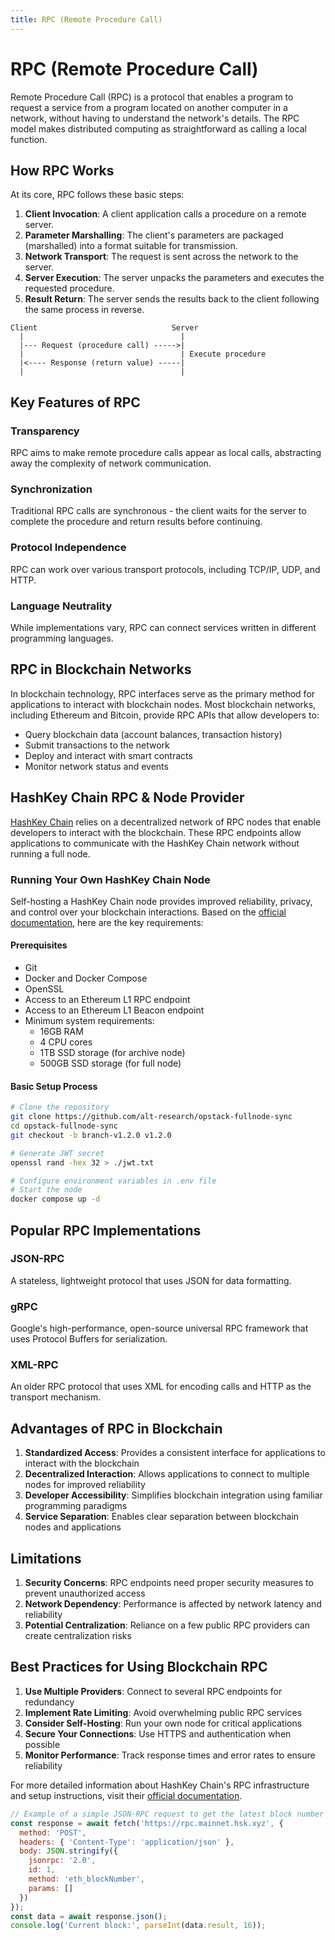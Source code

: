 ```yaml
---
title: RPC (Remote Procedure Call)
---
```


# RPC (Remote Procedure Call)

Remote Procedure Call (RPC) is a protocol that enables a program to request a service from a program located on another computer in a network, without having to understand the network's details. The RPC model makes distributed computing as straightforward as calling a local function.

## How RPC Works

At its core, RPC follows these basic steps:

1. **Client Invocation**: A client application calls a procedure on a remote server.
2. **Parameter Marshalling**: The client's parameters are packaged (marshalled) into a format suitable for transmission.
3. **Network Transport**: The request is sent across the network to the server.
4. **Server Execution**: The server unpacks the parameters and executes the requested procedure.
5. **Result Return**: The server sends the results back to the client following the same process in reverse.

```
Client                              Server
  |                                   |
  |--- Request (procedure call) ----->|
  |                                   | Execute procedure
  |<---- Response (return value) -----|
  |                                   |
```

## Key Features of RPC

### Transparency
RPC aims to make remote procedure calls appear as local calls, abstracting away the complexity of network communication.

### Synchronization
Traditional RPC calls are synchronous - the client waits for the server to complete the procedure and return results before continuing.

### Protocol Independence
RPC can work over various transport protocols, including TCP/IP, UDP, and HTTP.

### Language Neutrality
While implementations vary, RPC can connect services written in different programming languages.

## RPC in Blockchain Networks

In blockchain technology, RPC interfaces serve as the primary method for applications to interact with blockchain nodes. Most blockchain networks, including Ethereum and Bitcoin, provide RPC APIs that allow developers to:

- Query blockchain data (account balances, transaction history)
- Submit transactions to the network
- Deploy and interact with smart contracts
- Monitor network status and events

## HashKey Chain RPC & Node Provider

[HashKey Chain](https://documentation-1oqt.vercel.app/docs/Build-on-HashKey-Chain/RPC-Node-Provider) relies on a decentralized network of RPC nodes that enable developers to interact with the blockchain. These RPC endpoints allow applications to communicate with the HashKey Chain network without running a full node.

### Running Your Own HashKey Chain Node

Self-hosting a HashKey Chain node provides improved reliability, privacy, and control over your blockchain interactions. Based on the [official documentation](https://documentation-1oqt.vercel.app/docs/Build-on-HashKey-Chain/RPC-Node-Provider), here are the key requirements:

#### Prerequisites
* Git
* Docker and Docker Compose
* OpenSSL
* Access to an Ethereum L1 RPC endpoint
* Access to an Ethereum L1 Beacon endpoint
* Minimum system requirements:  
   * 16GB RAM  
   * 4 CPU cores  
   * 1TB SSD storage (for archive node)  
   * 500GB SSD storage (for full node)

#### Basic Setup Process
```bash
# Clone the repository
git clone https://github.com/alt-research/opstack-fullnode-sync
cd opstack-fullnode-sync
git checkout -b branch-v1.2.0 v1.2.0

# Generate JWT secret
openssl rand -hex 32 > ./jwt.txt

# Configure environment variables in .env file
# Start the node
docker compose up -d
```

## Popular RPC Implementations

### JSON-RPC
A stateless, lightweight protocol that uses JSON for data formatting. 

### gRPC
Google's high-performance, open-source universal RPC framework that uses Protocol Buffers for serialization.

### XML-RPC
An older RPC protocol that uses XML for encoding calls and HTTP as the transport mechanism.

## Advantages of RPC in Blockchain

1. **Standardized Access**: Provides a consistent interface for applications to interact with the blockchain
2. **Decentralized Interaction**: Allows applications to connect to multiple nodes for improved reliability
3. **Developer Accessibility**: Simplifies blockchain integration using familiar programming paradigms
4. **Service Separation**: Enables clear separation between blockchain nodes and applications

## Limitations

1. **Security Concerns**: RPC endpoints need proper security measures to prevent unauthorized access
2. **Network Dependency**: Performance is affected by network latency and reliability
3. **Potential Centralization**: Reliance on a few public RPC providers can create centralization risks

## Best Practices for Using Blockchain RPC

1. **Use Multiple Providers**: Connect to several RPC endpoints for redundancy
2. **Implement Rate Limiting**: Avoid overwhelming public RPC services
3. **Consider Self-Hosting**: Run your own node for critical applications
4. **Secure Your Connections**: Use HTTPS and authentication when possible
5. **Monitor Performance**: Track response times and error rates to ensure reliability

For more detailed information about HashKey Chain's RPC infrastructure and setup instructions, visit their [official documentation](https://documentation-1oqt.vercel.app/docs/Build-on-HashKey-Chain/RPC-Node-Provider).

```javascript
// Example of a simple JSON-RPC request to get the latest block number
const response = await fetch('https://rpc.mainnet.hsk.xyz', {
  method: 'POST',
  headers: { 'Content-Type': 'application/json' },
  body: JSON.stringify({
    jsonrpc: '2.0',
    id: 1,
    method: 'eth_blockNumber',
    params: []
  })
});
const data = await response.json();
console.log('Current block:', parseInt(data.result, 16));
``` 